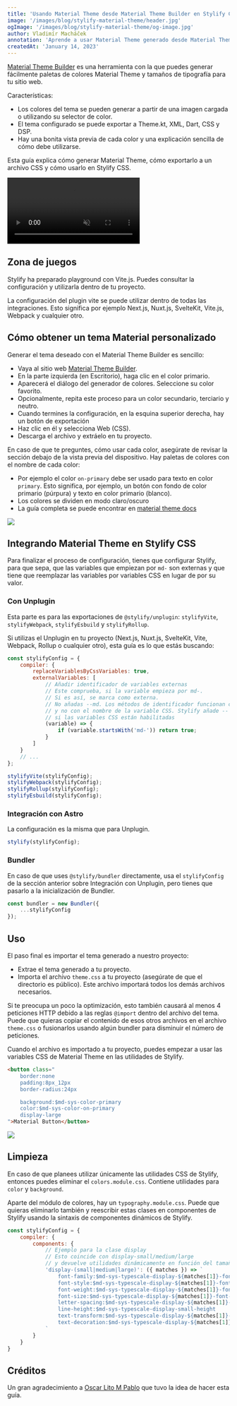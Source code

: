 ```yaml
---
title: 'Usando Material Theme desde Material Theme Builder en Stylify CSS'
image: '/images/blog/stylify-material-theme/header.jpg'
ogImage: '/images/blog/stylify-material-theme/og-image.jpg'
author: Vladimír Macháček
annotation: 'Aprende a usar Material Theme generado desde Material Theme Builder en Stylify CSS y aumenta tu productividad en un minuto.'
createdAt: 'January 14, 2023'
---
```


[Material Theme Builder](https://m3.material.io/theme-builder#/custom) es una herramienta con la que puedes generar fácilmente paletas de colores Material Theme y tamaños de tipografía para tu sitio web.

Características:
- Los colores del tema se pueden generar a partir de una imagen cargada o utilizando su selector de color.
- El tema configurado se puede exportar a Theme.kt, XML, Dart, CSS y DSP.
- Hay una bonita vista previa de cada color y una explicación sencilla de cómo debe utilizarse.

Esta guía explica cómo generar Material Theme, cómo exportarlo a un archivo CSS y cómo usarlo en Stylify CSS.

<video autoplay muted loop>
	<source src="/videos/material-theme-builder.mp4" type="video/mp4" />
</video>

## Zona de juegos
Stylify ha preparado playground con Vite.js. Puedes consultar la configuración y utilizarla dentro de tu proyecto.

La configuración del plugin vite se puede utilizar dentro de todas las integraciones. Esto significa por ejemplo Next.js, Nuxt.js, SvelteKit, Vite.js, Webpack y cualquier otro.

<StackBlitzLink link="stylify-material-theme-example" />

## Cómo obtener un tema Material personalizado
Generar el tema deseado con el Material Theme Builder es sencillo:
- Vaya al sitio web [Material Theme Builder](https://m3.material.io/theme-builder#/custom).
- En la parte izquierda (en Escritorio), haga clic en el color primario.
- Aparecerá el diálogo del generador de colores. Seleccione su color favorito.
- Opcionalmente, repita este proceso para un color secundario, terciario y neutro.
- Cuando termines la configuración, en la esquina superior derecha, hay un botón de exportación
- Haz clic en él y selecciona Web (CSS).
- Descarga el archivo y extráelo en tu proyecto.

En caso de que te preguntes, cómo usar cada color, asegúrate de revisar la sección debajo de la vista previa del dispositivo. Hay paletas de colores con el nombre de cada color:
- Por ejemplo el color `on-primary` debe ser usado para texto en color `primary`. Esto significa, por ejemplo, un botón con fondo de color primario (púrpura) y texto en color primario (blanco).
- Los colores se dividen en modo claro/oscuro
- La guía completa se puede encontrar en [material theme docs](https://m3.material.io/styles/color/the-color-system/color-roles)

<img src="/images/blog/stylify-material-theme/colors-setup.png" loading="lazy" fetchpriority="low" />

## Integrando Material Theme en Stylify CSS
Para finalizar el proceso de configuración, tienes que configurar Stylify, para que sepa, que las variables que empiezan por `md-` son externas y que tiene que reemplazar las variables por variables CSS en lugar de por su valor.

### Con Unplugin
Esta parte es para las exportaciones de `@stylify/unplugin`: `stylifyVite`, `stylifyWebpack`, `stylifyEsbuild` y `stylifyRollup`.

Si utilizas el Unplugin en tu proyecto (Next.js, Nuxt.js, SvelteKit, Vite, Webpack, Rollup o cualquier otro), esta guía es lo que estás buscando:
```javascript
const stylifyConfig = {
	compiler: {
		replaceVariablesByCssVariables: true,
		externalVariables: [
			// Añadir identificador de variables externas
			// Este comprueba, si la variable empieza por md-.
			// Si es así, se marca como externa.
			// No añadas --md. Los métodos de identificador funcionan con el nombre de la variable Stylify
			// y no con el nombre de la variable CSS. Stylify añade -- automáticamente
			// si las variables CSS están habilitadas
			(variable) => {
				if (variable.startsWith('md-')) return true;
			}
		]
	}
	// ...
};

stylifyVite(stylifyConfig);
stylifyWebpack(stylifyConfig);
stylifyRollup(stylifyConfig);
stylifyEsbuild(stylifyConfig);
```

### Integración con Astro
La configuración es la misma que para Unplugin.

```javascript
stylify(stylifyConfig);
```

### Bundler
En caso de que uses `@stylify/bundler` directamente, usa el `stylifyConfig` de la sección anterior sobre Integración con Unplugin, pero tienes que pasarlo a la inicialización de Bundler.

```javascript
const bundler = new Bundler({
	...stylifyConfig
});
```

## Uso
El paso final es importar el tema generado a nuestro proyecto:
- Extrae el tema generado a tu proyecto.
- Importa el archivo `theme.css` a tu proyecto (asegúrate de que el directorio es público). Este archivo importará todos los demás archivos necesarios.

<Note>Si te preocupa un poco la optimización, esto también causará al menos 4 peticiones HTTP debido a las reglas `@import` dentro del archivo del tema.
Puede que quieras copiar el contenido de esos otros archivos en el archivo <code>theme.css</code> o fusionarlos usando algún bundler para disminuir el número de peticiones.</Note>

Cuando el archivo es importado a tu proyecto, puedes empezar a usar las variables CSS de Material Theme en las utilidades de Stylify.
```html
<button class="
	border:none
	padding:8px_12px
	border-radius:24px

	background:$md-sys-color-primary
	color:$md-sys-color-on-primary
	display-large
">Material Button</button>
```

<img src="/images/blog/stylify-material-theme/buttons.png" loading="lazy" fetchpriority="low" />

## Limpieza
En caso de que planees utilizar únicamente las utilidades CSS de Stylify, entonces puedes eliminar el `colors.module.css`. Contiene utilidades para `color` y `background`.

Aparte del módulo de colores, hay un `typography.module.css`. Puede que quieras eliminarlo también y reescribir estas clases en componentes de Stylify usando la sintaxis de componentes dinámicos de Stylify.

```javascript
const stylifyConfig = {
	compiler: {
		components: {
			// Ejemplo para la clase display
			// Esto coincide con display-small/medium/large
			// y devuelve utilidades dinámicamente en función del tamaño coincidente
			'display-(small|medium|large)': ({ matches }) => `
				font-family:$md-sys-typescale-display-${matches[1]}-font-family-name
				font-style:$md-sys-typescale-display-${matches[1]}-font-family-style
				font-weight:$md-sys-typescale-display-${matches[1]}-font-weight
				font-size:$md-sys-typescale-display-${matches[1]}-font-size
				letter-spacing:$md-sys-typescale-display-${matches[1]}-tracking
				line-height:$md-sys-typescale-display-small-height
				text-transform:$md-sys-typescale-display-${matches[1]}-text-transform
				text-decoration:$md-sys-typescale-display-${matches[1]}-text-decoration
			`
		}
	}
}
```

## Créditos
Un gran agradecimiento a [Oscar Lito M Pablo](https://twitter.com/FlipOneUp) que tuvo la idea de hacer esta guía.
